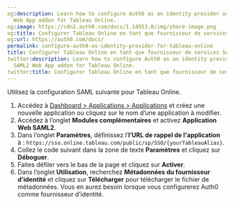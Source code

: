 ```yaml
---
og:description: Learn how to configure Auth0 as an identity provider using the SAML2
  Web App addon for Tableau Online.
og:image: https://cdn2.auth0.com/docs/1.14553.0/img/share-image.png
og:title: Configurer Tableau Online en tant que fournisseur de services SAML
og:url: https://auth0.com/docs/
permalink: configure-auth0-as-identity-provider-for-tableau-online
title: Configurer Tableau Online en tant que fournisseur de services SAML
twitter:description: Learn how to configure Auth0 as an identity provider using the
  SAML2 Web App addon for Tableau Online.
twitter:title: Configurer Tableau Online en tant que fournisseur de services SAML
---
```


Utilisez la configuration SAML suivante pour Tableau Online.

1. Accédez à [Dashboard > Applications > Applications](%24%7Bmanage_url%7D/#/applications) et créez une nouvelle application ou cliquez sur le nom d’une application à modifier.
2. Accédez à l’onglet **Modules complémentaires** et activez **Application Web SAML2**.
3. Dans l’onglet **Paramètres**, définissez l’**l’URL de rappel de l'application** à : `https://sso.online.tableau.com/public/sp/SSO/{yourTableauAlias}`.
4. Collez le code suivant dans la zone de texte **Paramètres** et cliquez sur **Déboguer**.
5. Faites défiler vers le bas de la page et cliquez sur **Activer**.
6. Dans l’onglet **Utilisation**, recherchez **Métadonnées du fournisseur d’identité** et cliquez sur **Télécharger** pour télécharger le fichier de métadonnées. Vous en aurez besoin lorsque vous configurerez Auth0 comme fournisseur d’identité.